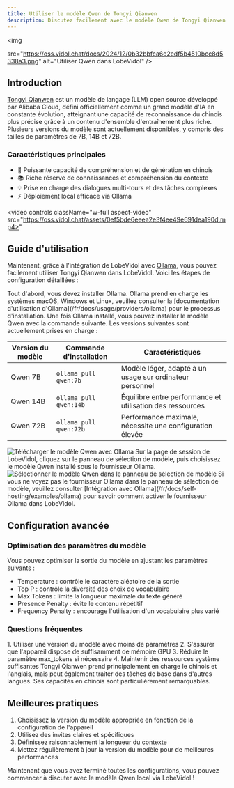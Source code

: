 ```yaml
---
title: Utiliser le modèle Qwen de Tongyi Qianwen
description: Discutez facilement avec le modèle Qwen de Tongyi Qianwen déployé localement grâce à lintégration de LobeVidol et Ollama. Apprenez à installer et à choisir le modèle Qwen.'
---
```


<img

src="https://oss.vidol.chat/docs/2024/12/0b32bbfca6e2edf5b4510bcc8d5338a3.png"
alt="Utiliser Qwen dans LobeVidol"
/>

## Introduction

[Tongyi Qianwen](https://github.com/QwenLM/Qwen1.5) est un modèle de langage (LLM) open source développé par Alibaba Cloud, défini officiellement comme un grand modèle d'IA en constante évolution, atteignant une capacité de reconnaissance du chinois plus précise grâce à un contenu d'ensemble d'entraînement plus riche. Plusieurs versions du modèle sont actuellement disponibles, y compris des tailles de paramètres de 7B, 14B et 72B.

### Caractéristiques principales

- 🚀 Puissante capacité de compréhension et de génération en chinois
- 📚 Riche réserve de connaissances et compréhension du contexte
- 💡 Prise en charge des dialogues multi-tours et des tâches complexes
- ⚡ Déploiement local efficace via Ollama

<video
controls
className="w-full aspect-video"
src="https://oss.vidol.chat/assets/0ef5bde6eeea2e3f4ee49e691dea190d.mp4>"

> </video>

## Guide d'utilisation

Maintenant, grâce à l'intégration de LobeVidol avec [Ollama](https://ollama.com/), vous pouvez facilement utiliser Tongyi Qianwen dans LobeVidol. Voici les étapes de configuration détaillées :

<Steps>
  <Step title="Installer Ollama localement">
    Tout d'abord, vous devez installer Ollama. Ollama prend en charge les systèmes macOS, Windows et Linux, veuillez consulter la [documentation d'utilisation d'Ollama](/fr/docs/usage/providers/ollama) pour le processus d'installation.
  </Step>

  <Step title="Télécharger le modèle Qwen avec Ollama">
    Une fois Ollama installé, vous pouvez installer le modèle Qwen avec la commande suivante. Les versions suivantes sont actuellement prises en charge :

| Version du modèle | Commande d'installation | Caractéristiques |
|-------------------|------------------------|------------------|
| Qwen 7B           | `ollama pull qwen:7b` | Modèle léger, adapté à un usage sur ordinateur personnel |
| Qwen 14B          | `ollama pull qwen:14b`| Équilibre entre performance et utilisation des ressources |
| Qwen 72B          | `ollama pull qwen:72b`| Performance maximale, nécessite une configuration élevée |

<img src="https://oss.vidol.chat/assets/c966f6c2a98cbe3c8e28b9c64880dec2.webp" alt="Télécharger le modèle Qwen avec Ollama" />

  </Step>

  <Step title="Choisir le modèle Qwen">
    Sur la page de session de LobeVidol, cliquez sur le panneau de sélection de modèle, puis choisissez le modèle Qwen installé sous le fournisseur Ollama.

<img src="https://oss.vidol.chat/assets/aeea96c21468b92e8f67715f521b8081.webp" alt="Sélectionner le modèle Qwen dans le panneau de sélection de modèle" />

<Note>
  Si vous ne voyez pas le fournisseur Ollama dans le panneau de sélection de modèle, veuillez consulter [Intégration avec Ollama](/fr/docs/self-hosting/examples/ollama) pour savoir comment activer le fournisseur Ollama dans LobeVidol.
</Note>

  </Step>
</Steps>

## Configuration avancée

### Optimisation des paramètres du modèle

Vous pouvez optimiser la sortie du modèle en ajustant les paramètres suivants :

- Temperature : contrôle le caractère aléatoire de la sortie
- Top P : contrôle la diversité des choix de vocabulaire
- Max Tokens : limite la longueur maximale du texte généré
- Presence Penalty : évite le contenu répétitif
- Frequency Penalty : encourage l'utilisation d'un vocabulaire plus varié

### Questions fréquentes

<Accordion title="Comment améliorer la vitesse d'exécution du modèle ?">
  1. Utiliser une version du modèle avec moins de paramètres
  2. S'assurer que l'appareil dispose de suffisamment de mémoire GPU
  3. Réduire le paramètre max_tokens si nécessaire
  4. Maintenir des ressources système suffisantes
</Accordion>

<Accordion title="Quelles langues le modèle prend-il en charge ?">
  Tongyi Qianwen prend principalement en charge le chinois et l'anglais, mais peut également traiter des tâches de base dans d'autres langues. Ses capacités en chinois sont particulièrement remarquables.
</Accordion>

## Meilleures pratiques

1. Choisissez la version du modèle appropriée en fonction de la configuration de l'appareil
2. Utilisez des invites claires et spécifiques
3. Définissez raisonnablement la longueur du contexte
4. Mettez régulièrement à jour la version du modèle pour de meilleures performances

Maintenant que vous avez terminé toutes les configurations, vous pouvez commencer à discuter avec le modèle Qwen local via LobeVidol !

